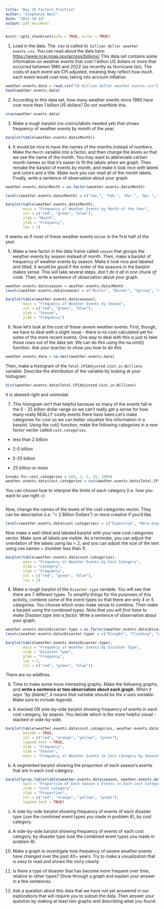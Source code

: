 ```yaml
---
title: "Day 16 Factors Practice"
author: "Stephanie Neul"
date: "2022-10-14"
output: pdf_document
---
```


```r
knitr::opts_chunk$set(echo = TRUE, error = TRUE)
```

1.  Load in the data. The .csv is called `US billion dollar weather events.csv`. You can read about the data here: <https://www.ncei.noaa.gov/access/billions/> This data set contains some information on weather events that cost 1 billion US dollars or more that occurred between 1980 and 2022 (as recently as Hurricane Ian). The costs of each event are CPI adjusted, meaning they reflect how much each event would cost now, taking into account inflation.

```r
weather.events.data = read.csv("US billion dollar weather events.csv")
head(weather.events.data)
```

2.  According to this data set, how many weather events since 1980 have cost more than 1 billion US dollars? Do not overthink this.

```r
nrow(weather.events.data)
```

3.  Make a rough barplot (no colors/labels needed yet) that shows frequency of weather events by month of the year.

```r
barplot(table(weather.events.data$Month))
```

4.  It would be nice to have the names of the months instead of numbers. Make the `Month` variable into a factor, and then change the levels so that we see the name of the month. You may want to abbreviate certain month names so that it's easier to fit the labels when we graph. Then remake the barplot of events by month, and make it look nice with labels and colors and a title. Make sure you can read all of the month labels. Finally, write a sentence of observation about your graph.

```r
weather.events.data$Month = as.factor(weather.events.data$Month)

levels(weather.events.data$Month) = c("Jan.", "Feb.", "Mar.", "Apr.", "May", "Jun.", "Jul.", "Aug", "Sep.", "Oct.", "Nov.", "Dec.")

barplot(table(weather.events.data$Month),
        main = "Frequency of Weather Events by Month of the Year",
        col = c("red", "green", "blue"),
        xlab = "Month",
        ylab = "Frequency",
        las = 2)
```

It seems as if most of these weather events occur in the first half of the year.

5.  Make a new factor in the data frame called `season` that groups the weather events by season instead of month. Then, make a barplot of frequency of weather events by season. Make it look nice and labeled and titled. It would be good if the order of the seasons in the barplot makes sense. This will take several steps, *don't do it all in one chunk of code.* Then, write a sentence of observation about your graph.

```r
weather.events.data$season = weather.events.data$Month
levels(weather.events.data$season) = c("Winter", "Winter", "Spring", "Spring", "Spring", "Summer", "Summer", "Summer", "Fall", "Fall", "Fall", "Winter")

barplot(table(weather.events.data$season),
        main = "Frequency of Weather Events by Season",
        col = c("red", "green", "blue"),
        xlab = "Season",
        ylab = "Frequency")
```

6.  Now let's look at the cost of these severe weather events. First, though, we have to deal with a slight issue - there is no cost calculated yet for some of the more recent events. One way to deal with this is just to take those rows out of the data set. We can do this using the na.omit() function. *Ask your teacher to show you how to do this.*

```r
weather.events.data = na.omit(weather.events.data)
```

Then, make a histogram of the `Total.CPIAdjusted.Cost.in.Billions` variable. Describe the distribution of the variable by looking at your histogram.

```r
hist(weather.events.data$Total.CPIAdjusted.Cost.in.Billions)
```

It is skewed right and unimodal.

7.  This histogram isn't that helpful because so many of the events fall in the 0 - 25 billion dollar range so we can't really get a sense for how many really REALLY costly events there have been.Let's make categories for cost so we can better visualize this information in a barplot. Using the cut() function, make the following categories in a *new* factor vector called `cost.categories`.

-   less than 2 billion

-   2-5 billion

-   5-25 billion

-   25 billion or more

```r
breaks.for.cost.categories = c(0, 2, 5, 25, 1000)
weather.events.data$cost.categories = cut(weather.events.data$Total.CPIAdjusted.Cost.in.Billions, breaks = breaks.for.cost.categories, right = FALSE)
```


You can choose how to interpret the limits of each category (i.e. how you want to use right =)

```r

```

Now, change the names of the levels of the cost categories vector. They can be descriptive (i.e. "< 2 Billion Dollars") or more creative if you'd like.

```r
levels(weather.events.data$cost.categories) = c("Expensive", "More Expensive", "Really Expensive", "Really Really Expensive")
```

Now make a well-titled and labeled barplot with your new cost categories vector. Make sure all labels are visible. As a reminder, you can adjust the orientation of the labels using las = 2, and you can adjust the size of the text using cex.names = (number less than 1).

```r
barplot(table(weather.events.data$cost.categories),
        main = "Frequency of Weather Events by Cost Category",
        xlab = "Category",
        ylab = "Frequency",
        col = c("red", "green", "blue"),
        las = 2)
```

8.  Make a rough barplot of the `Disaster.type` variable. You will see that there are 7 different types. To simplify things for the purposes of this activity, combine some of the event types so that there are only 4 or 5 categories. You choose which ones make sense to combine. Then make a barplot using the combined types. *Note that you will first have to make Disaster.type into a factor.* Write a sentence of observation about your graph.

```r
weather.events.data$Disaster.type = as.factor(weather.events.data$Disaster.type)
levels(weather.events.data$Disaster.type) = c("Drought", "Flooding", "Winter Storm", "Severe Storm", "Severe Storm", "Wildfire", "Winter Storm")

barplot(table(weather.events.data$Disaster.type),
        main = "Frequency of Weather Events by Disaster Type",
        xlab = "Disaster Type",
        ylab = "Frequency",
        las = 2,
        col = c("red", "green", "blue"))
```

There are no wildfires.

9.  Time to make some more interesting graphs. Make the following graphs, and **write a sentence or two observation about each graph.** *When it says "by (blank)", it means that variable should be the x-axis variable.* Make sure to include legends.

a.  A stacked OR side-by-side barplot showing frequency of events in each cost category, by season. You decide which is the more helpful visual - stacked or side-by-side.

```r
barplot(table(weather.events.data$cost.categories, weather.events.data$season),
        beside = TRUE,
        col = c("red", "orange", "yellow", "green"),
        legend.text = TRUE,
        ylab = "Frequency",
        xlab = "Season",
        main = "Frequency of Weather Events in Cost Category by Season")
```


b.  A segmented barplot showing the proportion of each season's events that are in each cost category.

```r
barplot(prop.table(table(weather.events.data$season, weather.events.data$cost.categories), 2),
        main = "Proportion of Each Season's Events in Each Cost Category",
        xlab = "Cost Category",
        ylab = "Proportion",
        col = c("red", "orange", "yellow", "green"),
        legend.text = TRUE)
```


c.  A side-by-side barplot showing frequency of events of each disaster type (use the combined event types you made in problem 8), by cost category.

d.  A side-by-side barplot showing frequency of events of each cost category, by disaster type (use the combined event types you made in problem 8).

10. Make a graph to investigate how frequency of severe weather events have changed over the past 40\~ years. Try to make a visualization that is easy to read and shows the story clearly. 

11. Is there a type of disaster that has become more frequent over time, relative to other types? Show through a graph and explain your answer in a few sentences.

12. Ask a question about this data that we have not yet answered in our explorations that will require you to subset the data. Then answer your question by making at least two graphs and describing what you found.
